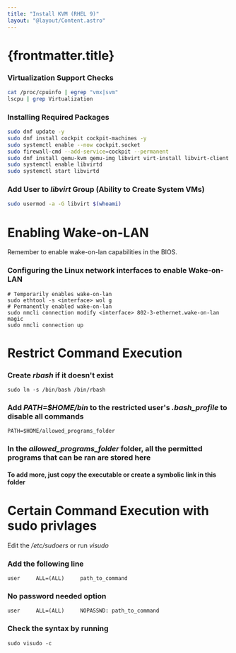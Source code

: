 ```yaml
---
title: "Install KVM (RHEL 9)"
layout: "@layout/Content.astro"
---
```


# {frontmatter.title}

### Virtualization Support Checks

```bash
cat /proc/cpuinfo | egrep "vmx|svm"
lscpu | grep Virtualization
```

### Installing Required Packages

```bash
sudo dnf update -y
sudo dnf install cockpit cockpit-machines -y
sudo systemctl enable --now cockpit.socket
sudo firewall-cmd --add-service=cockpit --permanent
sudo dnf install qemu-kvm qemu-img libvirt virt-install libvirt-client virt-top libguestfs-tools -y
sudo systemctl enable libvirtd
sudo systemctl start libvirtd
```

### Add User to _libvirt_ Group (Ability to Create System VMs)

```bash
sudo usermod -a -G libvirt $(whoami)
```




# Enabling Wake-on-LAN
Remember to enable wake-on-lan capabilities in the BIOS.
### Configuring the Linux network interfaces to enable Wake-on-LAN

```
# Temporarily enables wake-on-lan
sudo ethtool -s <interface> wol g
# Permanently enabled wake-on-lan
sudo nmcli connection modify <interface> 802-3-ethernet.wake-on-lan magic
sudo nmcli connection up 
```

# Restrict Command Execution
### Create _rbash_ if it doesn't exist

```
sudo ln -s /bin/bash /bin/rbash
```

### Add _PATH=$HOME/bin_ to the restricted user's _.bash_profile_ to disable all commands

```
PATH=$HOME/allowed_programs_folder
```

### In the _allowed_programs_folder_ folder, all the permitted programs that can be ran are stored here
#### To add more, just copy the executable or create a symbolic link in this folder


# Certain Command Execution with sudo privlages
Edit the _/etc/sudoers_ or run _visudo_
### Add the following line

```
user     ALL=(ALL)     path_to_command
```

### No password needed option

```
user     ALL=(ALL)     NOPASSWD: path_to_command
```

### Check the syntax by running

```
sudo visudo -c
```